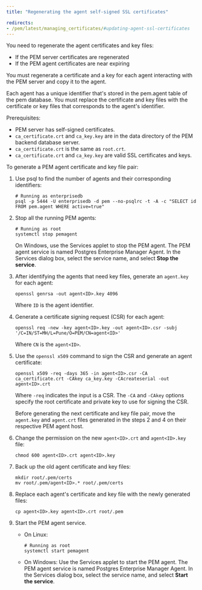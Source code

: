```yaml
---
title: "Regenerating the agent self-signed SSL certificates"

redirects:
- /pem/latest/managing_certificates/#updating-agent-ssl-certificates
---
```


You need to regenerate the agent certificates and key files:
- If the PEM server certificates are regenerated
- If the PEM agent certificates are near expiring

You must regenerate a certificate and a key for each agent interacting with the PEM server and copy it to the agent.

Each agent has a unique identifier that's stored in the pem.agent table of the pem database. You must replace the certificate and key files with the certificate or key files that corresponds to the agent's identifier. 

Prerequisites:
- PEM server has self-signed certificates.
- `ca_certificate.crt` and `ca_key.key` are in the data directory of the PEM backend database server.
- `ca_certificate.crt` is the same as `root.crt`.
- `ca_certificate.crt` and `ca_key.key` are valid SSL certificates and keys. 

To generate a PEM agent certificate and key file pair:

1. Use psql to find the number of agents and their corresponding identifiers:

   ```shell
   # Running as enterprisedb
   psql -p 5444 -U enterprisedb -d pem --no-psqlrc -t -A -c "SELECT id FROM pem.agent WHERE active=true"
   ```

1. Stop all the running PEM agents:

   ```shell
   # Running as root
   systemctl stop pemagent
   ```

   On Windows, use the Services applet to stop the PEM agent. The PEM agent service is named Postgres Enterprise Manager Agent. In the Services dialog box, select the service name, and select **Stop the service**.

1. After identifying the agents that need key files, generate an `agent.key` for each agent:

    ```shell
    openssl genrsa -out agent<ID>.key 4096
   ```
   
   Where `ID` is the agent identifier.

1. Generate a certificate signing request (CSR) for each agent:

   ```shell
   openssl req -new -key agent<ID>.key -out agent<ID>.csr -subj '/C=IN/ST=MH/L=Pune/O=PEM/CN=agent<ID>'
   ```
   
   Where `CN` is the `agent<ID>`.

1. Use the `openssl x509` command to sign the CSR and generate an agent certificate:

   ```shell
   openssl x509 -req -days 365 -in agent<ID>.csr -CA ca_certificate.crt -CAkey ca_key.key -CAcreateserial -out agent<ID>.crt
   ```
      
   Where `-req` indicates the input is a CSR. The `-CA` and `-CAkey` options specify the root certificate and private key to use for signing the CSR.

   Before generating the next certificate and key file pair, move the `agent.key` and `agent.crt` files generated in the steps 2 and 4 on their respective PEM agent host.

1. Change the permission on the new `agent<ID>.crt` and `agent<ID>.key` file:

   ```shell
   chmod 600 agent<ID>.crt agent<ID>.key
   ```

1. Back up the old agent certificate and key files:

   ```shell
   mkdir root/.pem/certs
   mv root/.pem/agent<ID>.* root/.pem/certs
   ```

1. Replace each agent's certificate and key file with the newly generated files: 
   
   ```shell
   cp agent<ID>.key agent<ID>.crt root/.pem
   ```

1. Start the PEM agent service.

   - On Linux:

     ```shell
     # Running as root
     systemctl start pemagent
     ```

    - On Windows:
      Use the Services applet to start the PEM agent. The PEM agent service is named Postgres Enterprise Manager Agent. In the Services dialog box, select the service name, and select **Start the service**.
